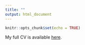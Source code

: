 ```yaml
---
title: ""
output: html_document
---
```


```r
knitr::opts_chunk$set(echo = TRUE)
```

My full CV is available [here](files/Li-Xiang_CV.pdf).